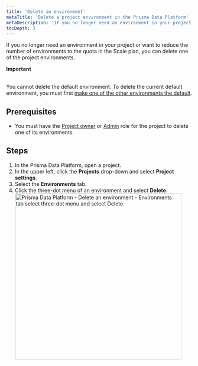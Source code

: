 ```yaml
---
title: 'Delete an environment'
metaTitle: 'Delete a project environment in the Prisma Data Platform'
metaDescription: 'If you no longer need an environment in your project or want to reduce the number of environments to the quota in the Scale plan, you can delete one of the project environments.'
tocDepth: 3
---
```


<TopBlock>

If you no longer need an environment in your project or want to reduce the number of environments to the quota in the Scale plan, you can delete one of the project environments.

<Admonition type="alert">

**Important**<br /><br />

You cannot delete the default environment. To delete the current default environment, you must first [make one of the other environments the default](/data-platform/environments/edit-settings/change-default-environment).

</Admonition>

</TopBlock>

## Prerequisites

* You must have the [Project owner](/data-platform/members/user-roles) or [Admin](/data-platform/members/user-roles) role for the project to delete one of its environments.

## Steps

1. In the Prisma Data Platform, open a project.
2. In the upper left, click the **Projects** drop-down and select **Project settings**.
3. Select the **Environments** tab.
4. Click the three-dot menu of an environment and select **Delete**.
    <img
        src="https://res.cloudinary.com/prismaio/image/upload/v1667206341/docs/pdp/environments/delete-environments-01-environments-tab-click-three-dot-select-delete_zscahv.png"
        alt="Prisma Data Platform - Delete an environment - Environments tab select three-dot menu and select Delete"
        width="450px"
    />